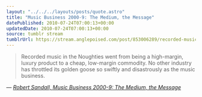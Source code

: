 ```yaml
---
layout: "../../../layouts/posts/quote.astro"
title: "Music Business 2000-9: The Medium, the Message"
datePublished: 2010-07-24T07:00:13+00:00
updatedDate: 2010-07-24T07:00:13+00:00
source: tumblr stream
tumblrUrl: https://stream.anglepoised.com/post/853006289/recorded-music-in-the-noughties-went-from-being-a
---
```


> Recorded music in the Noughties went from being a high-margin, luxury product to a cheap, low-margin commodity. No other industry has throttled its golden goose so swiftly and disastrously as the music business.

— <cite>[Robert Sandall, _Music Business 2000-9: The Medium, the Message_](https://theartsdesk.com/new-music/music-business-2000-9-medium-message)</cite>
